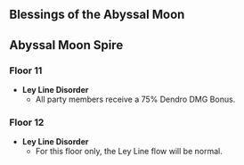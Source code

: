 {{Abyssal Moon Spire
|startVersion   = 4.8
|start          = 2024-08-16
|end            = 2024-09-15
|prev           = 2024-06-16
|next           = 2024-09-16
|floor11Changed = 1
|floor12Changed = 1
}}

==Blessings of the Abyssal Moon==
{{Blessing of the Abyssal Moon Schedule}}

==Abyssal Moon Spire==
===Floor 11===
* '''Ley Line Disorder'''
** All party members receive a 75% Dendro DMG Bonus.
{{Domain Enemies
|level1      = 88
|target1     = Target defense more than (20/40/60)%.
|enemies1_1  = Ruin Scout*1;Ruin Destroyer*2//Ruin Defender*1;Ruin Cruiser*2
|enemies1_2  = Large Pyro Slime*3//Primordial Bathysmal Vishap Hatchling*3//Blazing Axe Mitachurl*3//Crackling Axe Mitachurl*3
|level2      = 90
|target2     = Remaining challenge time longer than (60/180/300) sec.
|enemies2_1  = Nobushi: Jintouban*3//Kairagi: Dancing Thunder*1;Kairagi: Fiery Might*1//Eremite Scorching Loremaster*1
|enemies2_2  = Fatui Pyro Agent*3//Eremite Desert Clearwater*1;Eremite Daythunder*1;Eremite Sunfrost*1//Stonehide Lawachurl*2
|level3      = 92
|target3     = Remaining challenge time longer than (180/300/420) sec.
|enemies3_1  = Rimebiter Bathysmal Vishap Hatchling*1;Bolteater Bathysmal Vishap Hatchling*1//Mirror Maiden*2
|enemies3_2  = Primordial Bathysmal Vishap*3//Ruin Drake: Earthguard*3
}}

===Floor 12===
* '''Ley Line Disorder'''
** For this floor only, the Ley Line flow will be normal.
{{Domain Enemies
|level1      = 95
|target1     = Remaining challenge time longer than 180/300/420 sec
|enemies1_1  = Perpetual Mechanical Array*1
|enemies1_2  = Tainted Water-Spouting Phantasm*1//Hydro Tulpa*1
|level2      = 98
|target2     = Remaining challenge time longer than 180/300/420 sec
|enemies2_1  = Ruin Grader*2//Thundercraven Rifthound*2//Construction Specialist Mek - Ousia*2
|enemies2_2  = Veteran Arithmetic Enhancer Mek*1
|level3      = 100
|target3     = Remaining challenge time longer than 180/300/420 sec
|enemies3_1  = Nobushi: Hitsukeban;Nobushi: Kikouban//Suppression Specialist Mek - Ousia*2;Arithmetic Enhancer Mek - Ousia*1//Assault Specialist Mek - Ousia*2;Arithmetic Enhancer Mek - Ousia*1//Eremite Floral Ring-Dancer*1;Eremite Stone Enchanter*1
|enemies3_2  = Legatus Golem*1
}}